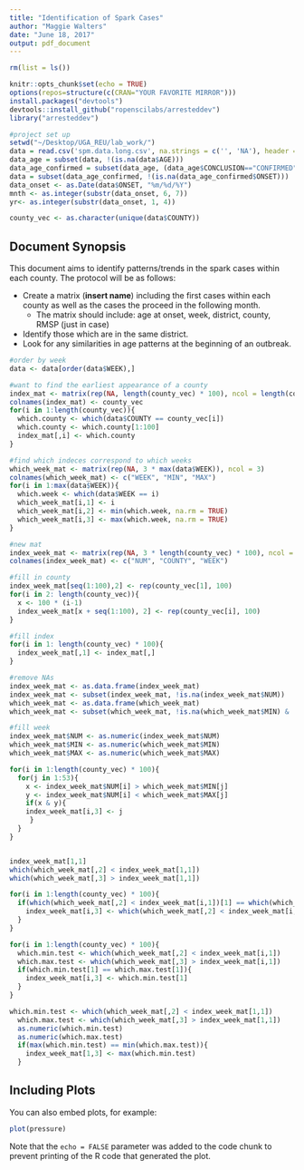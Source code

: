 ```yaml
---
title: "Identification of Spark Cases"
author: "Maggie Walters"
date: "June 18, 2017"
output: pdf_document
---
```


```r
rm(list = ls())

knitr::opts_chunk$set(echo = TRUE)
options(repos=structure(c(CRAN="YOUR FAVORITE MIRROR")))
install.packages("devtools")
devtools::install_github("ropenscilabs/arresteddev")
library("arresteddev")

#project set up
setwd("~/Desktop/UGA_REU/lab_work/")
data = read.csv('spm.data.long.csv', na.strings = c('', 'NA'), header = TRUE, sep = ',')
data_age = subset(data, !(is.na(data$AGE)))
data_age_confirmed = subset(data_age, (data_age$CONCLUSION=="CONFIRMED" | data_age$CONCLUSION=="CLINICAL"))
data = subset(data_age_confirmed, !(is.na(data_age_confirmed$ONSET)))
data_onset <- as.Date(data$ONSET, "%m/%d/%Y")
mnth <- as.integer(substr(data_onset, 6, 7))
yr<- as.integer(substr(data_onset, 1, 4))

county_vec <- as.character(unique(data$COUNTY))
```

## Document Synopsis

This document aims to identify patterns/trends in the spark cases within each county. The protocol will be as follows:

* Create a matrix (**insert name**) including the first cases within each county as well as the cases the proceed in the following month. 
    + The matrix should include: age at onset, week, district, county, RMSP (just in case)
* Identify those which are in the same district.
* Look for any similarities in age patterns at the beginning of an outbreak. 
```r
#order by week
data <- data[order(data$WEEK),]

#want to find the earliest appearance of a county 
index_mat <- matrix(rep(NA, length(county_vec) * 100), ncol = length(county_vec))
colnames(index_mat) <- county_vec
for(i in 1:length(county_vec)){
  which.county <- which(data$COUNTY == county_vec[i])
  which.county <- which.county[1:100]
  index_mat[,i] <- which.county
}

#find which indeces correspond to which weeks
which_week_mat <- matrix(rep(NA, 3 * max(data$WEEK)), ncol = 3)
colnames(which_week_mat) <- c("WEEK", "MIN", "MAX")
for(i in 1:max(data$WEEK)){
  which.week <- which(data$WEEK == i)
  which_week_mat[i,1] <- i
  which_week_mat[i,2] <- min(which.week, na.rm = TRUE)
  which_week_mat[i,3] <- max(which.week, na.rm = TRUE)
}

#new mat
index_week_mat <- matrix(rep(NA, 3 * length(county_vec) * 100), ncol = 3)
colnames(index_week_mat) <- c("NUM", "COUNTY", "WEEK")

#fill in county
index_week_mat[seq(1:100),2] <- rep(county_vec[1], 100)
for(i in 2: length(county_vec)){
  x <- 100 * (i-1)
  index_week_mat[x + seq(1:100), 2] <- rep(county_vec[i], 100)
}

#fill index
for(i in 1: length(county_vec) * 100){
  index_week_mat[,1] <- index_mat[,]
}

#remove NAs
index_week_mat <- as.data.frame(index_week_mat)
index_week_mat <- subset(index_week_mat, !is.na(index_week_mat$NUM))
which_week_mat <- as.data.frame(which_week_mat)
which_week_mat <- subset(which_week_mat, !is.na(which_week_mat$MIN) & !is.na(which_week_mat$MAX))

#fill week
index_week_mat$NUM <- as.numeric(index_week_mat$NUM)
which_week_mat$MIN <- as.numeric(which_week_mat$MIN)
which_week_mat$MAX <- as.numeric(which_week_mat$MAX)

for(i in 1:length(county_vec) * 100){
  for(j in 1:53){
    x <- index_week_mat$NUM[i] > which_week_mat$MIN[j]
    y <- index_week_mat$NUM[i] < which_week_mat$MAX[j]
    if(x & y){
    index_week_mat[i,3] <- j
     }
  }
}


index_week_mat[1,1]
which(which_week_mat[,2] < index_week_mat[1,1])
which(which_week_mat[,3] > index_week_mat[1,1])

for(i in 1:length(county_vec) * 100){
  if(which(which_week_mat[,2] < index_week_mat[i,1])[1] == which(which_week_mat[,3] > index_week_mat[i,1])[1]){
    index_week_mat[i,3] <- which(which_week_mat[,2] < index_week_mat[i,1])[1]
  }
}

for(i in 1:length(county_vec) * 100){
  which.min.test <- which(which_week_mat[,2] < index_week_mat[i,1])
  which.max.test <- which(which_week_mat[,3] > index_week_mat[i,1])
  if(which.min.test[1] == which.max.test[1]){
    index_week_mat[i,3] <- which.min.test[1]
  }
}

which.min.test <- which(which_week_mat[,2] < index_week_mat[1,1])
  which.max.test <- which(which_week_mat[,3] > index_week_mat[1,1])
  as.numeric(which.min.test)
  as.numeric(which.max.test)
  if(max(which.min.test) == min(which.max.test)){
    index_week_mat[1,3] <- max(which.min.test)
  }


```

## Including Plots

You can also embed plots, for example:

```r
plot(pressure)
```

Note that the `echo = FALSE` parameter was added to the code chunk to prevent printing of the R code that generated the plot.
